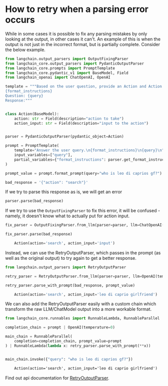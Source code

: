 # How to retry when a parsing error occurs

While in some cases it is possible to fix any parsing mistakes by only looking at the output, in other cases it can't. An example of this is when the output is not just in the incorrect format, but is partially complete. Consider the below example.

```python
from langchain.output_parsers import OutputFixingParser
from langchain_core.output_parsers import PydanticOutputParser
from langchain_core.prompts import PromptTemplate
from langchain_core.pydantic_v1 import BaseModel, Field
from langchain_openai import ChatOpenAI, OpenAI
```


```python
template = """Based on the user question, provide an Action and Action Input for what step should be taken.
{format_instructions}
Question: {query}
Response:"""


class Action(BaseModel):
    action: str = Field(description="action to take")
    action_input: str = Field(description="input to the action")


parser = PydanticOutputParser(pydantic_object=Action)
```


```python
prompt = PromptTemplate(
    template="Answer the user query.\n{format_instructions}\n{query}\n",
    input_variables=["query"],
    partial_variables={"format_instructions": parser.get_format_instructions()},
)
```


```python
prompt_value = prompt.format_prompt(query="who is leo di caprios gf?")
```


```python
bad_response = '{"action": "search"}'
```

If we try to parse this response as is, we will get an error

```python
parser.parse(bad_response)
```

If we try to use the `OutputFixingParser` to fix this error, it will be confused - namely, it doesn't know what to actually put for action input.

```python
fix_parser = OutputFixingParser.from_llm(parser=parser, llm=ChatOpenAI())
```


```python
fix_parser.parse(bad_response)
```


<CodeOutputBlock lang="python">

```python
    Action(action='search', action_input='input')
```

</CodeOutputBlock>

Instead, we can use the RetryOutputParser, which passes in the prompt (as well as the original output) to try again to get a better response.

```python
from langchain.output_parsers import RetryOutputParser
```


```python
retry_parser = RetryOutputParser.from_llm(parser=parser, llm=OpenAI(temperature=0))
```


```python
retry_parser.parse_with_prompt(bad_response, prompt_value)
```


<CodeOutputBlock lang="python">

```python
    Action(action='search', action_input='leo di caprio girlfriend')
```

</CodeOutputBlock>

We can also add the RetryOutputParser easily with a custom chain which transform the raw LLM/ChatModel output into a more workable format.

```python
from langchain_core.runnables import RunnableLambda, RunnableParallel

completion_chain = prompt | OpenAI(temperature=0)

main_chain = RunnableParallel(
    completion=completion_chain, prompt_value=prompt
) | RunnableLambda(lambda x: retry_parser.parse_with_prompt(**x))


main_chain.invoke({"query": "who is leo di caprios gf?"})
```


<CodeOutputBlock lang="python">

```default
    Action(action='search', action_input='leo di caprio girlfriend')
```

</CodeOutputBlock>

Find out api documentation for [RetryOutputParser](https://api.python.langchain.com/en/latest/output_parsers/langchain.output_parsers.retry.RetryOutputParser.html#langchain.output_parsers.retry.RetryOutputParser).